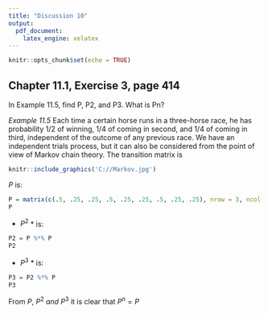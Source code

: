 ---
title: "Discussion 10"
output:
  pdf_document:
    latex_engine: xelatex
---

```{r setup, include=FALSE}
knitr::opts_chunk$set(echo = TRUE)
```

## Chapter 11.1, Exercise 3, page 414

In Example 11.5, find P, P2, and P3. What is Pn?

*Example 11.5* Each time a certain horse runs in a three-horse race, he has probability 1/2 of winning, 1/4 of coming in second, and 1/4 of coming in third, independent of the outcome of any previous race. We have an independent trials process, but it can also be considered from the point of view of Markov chain theory. The transition matrix is


```{r}
knitr::include_graphics('C://Markov.jpg')
```

*P* is:

```{r}
P = matrix(c(.5, .25, .25, .5, .25, .25, .5, .25, .25), nrow = 3, ncol = 3, byrow=T)
P
```

* $P^2$ * is:

```{r}
P2 = P %*% P
P2
```

* $P^3$ * is:

```{r}
P3 = P2 %*% P
P3
```

From $P,\: P^2 \: and \: P^3$ it is clear that $P^n =P$